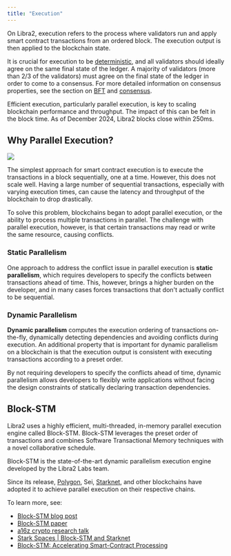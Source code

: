 ```yaml
---
title: "Execution"
---
```


On Libra2, execution refers to the process where validators run and apply smart contract transactions
from an ordered block. The execution output is then applied to the blockchain state.

It is crucial for execution to be
[deterministic](https://en.wikipedia.org/wiki/Deterministic_algorithm), and all validators should
ideally agree on the same final state of the ledger. A majority of validators (more than 2/3 of the
validators) must agree on the final state of the ledger in order to come to a consensus. For more
detailed information on consensus properties, see the section on
[BFT](/network/glossary#byzantine-fault-tolerance-bft) and [consensus](/network/glossary#consensus).

Efficient execution, particularly parallel execution, is key to scaling blockchain performance and
throughput. The impact of this can be felt in the block time. As of December 2024, Libra2 blocks close within 250ms.

## Why Parallel Execution?

![](https://miro.medium.com/v2/resize:fit:4800/format:webp/0*qG0KRe1KzsP8Odth)

The simplest approach for smart contract execution is to execute the transactions in a block
sequentially, one at a time. However, this does not scale well. Having a large number of sequential
transactions, especially with varying execution times, can cause the latency and throughput of the
blockchain to drop drastically.

To solve this problem, blockchains began to adopt parallel execution, or the ability to process
multiple transactions in parallel. The challenge with parallel execution, however, is that certain
transactions may read or write the same resource, causing conflicts.

### Static Parallelism

One approach to address the conflict issue in parallel execution is **static parallelism**, which
requires developers to specify the conflicts between transactions ahead of time. This, however,
brings a higher burden on the developer, and in many cases forces transactions that don't actually
conflict to be sequential.

### Dynamic Parallelism

**Dynamic parallelism** computes the execution ordering of transactions on-the-fly, dynamically
detecting dependencies and avoiding conflicts during execution. An additional property that is
important for dynamic parallelism on a blockchain is that the execution output is consistent with
executing transactions according to a preset order.

By not requiring developers to specify the conflicts ahead of time, dynamic parallelism allows
developers to flexibly write applications without facing the design constraints of statically
declaring transaction dependencies.

## Block-STM

Libra2 uses a highly efficient, multi-threaded, in-memory parallel execution engine called Block-STM.
Block-STM leverages the preset order of transactions and combines Software Transactional Memory
techniques with a novel collaborative schedule.

Block-STM is the state-of-the-art dynamic parallelism execution engine developed by the Libra2 Labs
team.

Since its release, [Polygon](https://polygon.technology/blog/innovating-the-main-chain-a-polygon-pos-study-in-parallelization), Sei,
[Starknet](https://www.starknet.io/blog/parallel-execution-and-v0-13-2/), and other blockchains have
adopted it to achieve parallel execution on their respective chains.

To learn more, see:

- [Block-STM blog post](https://medium.com/libra2labs/block-stm-how-we-execute-over-160k-transactions-per-second-on-the-libra2-blockchain-3b003657e4ba)
- [Block-STM paper](https://arxiv.org/pdf/2203.06871)
- [a16z crypto research talk](https://www.youtube.com/watch?v=2SE5tqPzhyw)
- [Stark Spaces | Block-STM and Starknet](https://www.youtube.com/watch?v=y1kXOi39RX0)
- [Block-STM: Accelerating Smart-Contract Processing](https://blog.chain.link/block-stm/)
